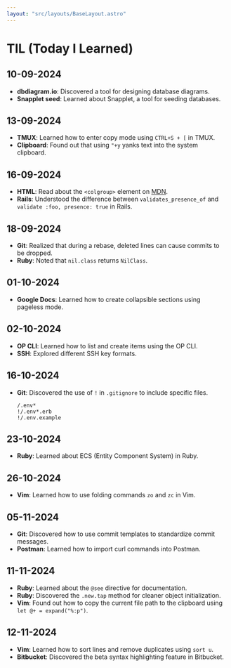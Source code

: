```yaml
---
layout: "src/layouts/BaseLayout.astro"
---
```


<div class="prose prose-invert mb-5">

# TIL (Today I Learned)

## 10-09-2024
- **dbdiagram.io**: Discovered a tool for designing database diagrams.
- **Snapplet seed**: Learned about Snapplet, a tool for seeding databases.

## 13-09-2024
- **TMUX**: Learned how to enter copy mode using `CTRL+S + [` in TMUX.
- **Clipboard**: Found out that using `"+y` yanks text into the system clipboard.

## 16-09-2024
- **HTML**: Read about the `<colgroup>` element on [MDN](https://developer.mozilla.org/en-US/docs/Web/HTML/Element/colgroup).
- **Rails**: Understood the difference between `validates_presence_of` and `validate :foo, presence: true` in Rails.

## 18-09-2024
- **Git**: Realized that during a rebase, deleted lines can cause commits to be dropped.
- **Ruby**: Noted that `nil.class` returns `NilClass`.

## 01-10-2024
- **Google Docs**: Learned how to create collapsible sections using pageless mode.

## 02-10-2024
- **OP CLI**: Learned how to list and create items using the OP CLI.
- **SSH**: Explored different SSH key formats.

## 16-10-2024
- **Git**: Discovered the use of `!` in `.gitignore` to include specific files.
  ```plaintext
  /.env*
  !/.env*.erb
  !/.env.example
  ```

## 23-10-2024
- **Ruby**: Learned about ECS (Entity Component System) in Ruby.

## 26-10-2024
- **Vim**: Learned how to use folding commands `zo` and `zc` in Vim.

## 05-11-2024
- **Git**: Discovered how to use commit templates to standardize commit messages.
- **Postman**: Learned how to import curl commands into Postman.

## 11-11-2024
- **Ruby**: Learned about the `@see` directive for documentation.
- **Ruby**: Discovered the `.new.tap` method for cleaner object initialization.
- **Vim**: Found out how to copy the current file path to the clipboard using `let @+ = expand("%:p")`.

## 12-11-2024
- **Vim**: Learned how to sort lines and remove duplicates using `sort u`.
- **Bitbucket**: Discovered the beta syntax highlighting feature in Bitbucket.
</div>
